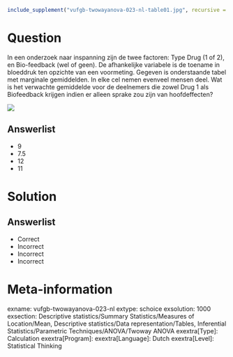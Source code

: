 ```r
include_supplement("vufgb-twowayanova-023-nl-table01.jpg", recursive = TRUE)
```

Question
========

In een onderzoek naar inspanning zijn de twee factoren: Type Drug (1 of 2), en Bio-feedback (wel of geen). De afhankelijke variabele is de toename in bloeddruk ten opzichte van een voormeting. Gegeven is onderstaande tabel met marginale gemiddelden. In elke cel nemen evenveel mensen deel. Wat is het verwachte gemiddelde voor de deelnemers die zowel Drug 1 als Biofeedback
krijgen indien er alleen sprake zou zijn van hoofdeffecten?

![](vufgb-twowayanova-023-nl-table01.jpg)
  
Answerlist
----------
* 9
* 7.5
* 12
* 11

Solution
========

Answerlist
----------
* Correct
* Incorrect
* Incorrect
* Incorrect

Meta-information
================
exname: vufgb-twowayanova-023-nl
extype: schoice
exsolution: 1000
exsection: Descriptive statistics/Summary Statistics/Measures of Location/Mean, Descriptive statistics/Data representation/Tables, Inferential Statistics/Parametric Techniques/ANOVA/Twoway ANOVA
exextra[Type]: Calculation
exextra[Program]: 
exextra[Language]: Dutch
exextra[Level]: Statistical Thinking
